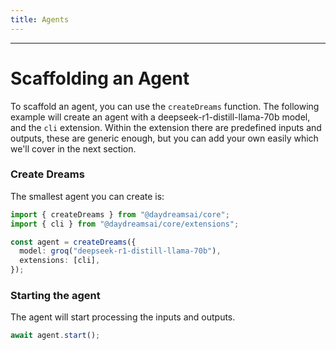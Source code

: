 ```yaml
---
title: Agents
---
```



---

# Scaffolding an Agent

To scaffold an agent, you can use the `createDreams` function. The following
example will create an agent with a deepseek-r1-distill-llama-70b model, and the
`cli` extension. Within the extension there are predefined inputs and outputs,
these are generic enough, but you can add your own easily which we'll cover in
the next section.

<Steps>

### Create Dreams

The smallest agent you can create is:

```ts
import { createDreams } from "@daydreamsai/core";
import { cli } from "@daydreamsai/core/extensions";

const agent = createDreams({
  model: groq("deepseek-r1-distill-llama-70b"),
  extensions: [cli],
});
```

### Starting the agent

The agent will start processing the inputs and outputs.

```ts
await agent.start();
```

</Steps>
